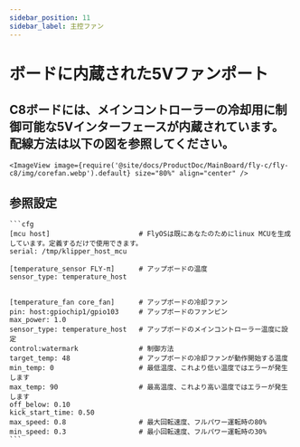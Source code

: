 ```yaml
---
sidebar_position: 11
sidebar_label: 主控ファン
---
```


# ボードに内蔵された5Vファンポート

## C8ボードには、メインコントローラーの冷却用に制御可能な5Vインターフェースが内蔵されています。配線方法は以下の図を参照してください。

    <ImageView image={require('@site/docs/ProductDoc/MainBoard/fly-c/fly-c8/img/corefan.webp').default} size="80%" align="center" />

## 参照設定

    ```cfg
    [mcu host]                      # FlyOSは既にあなたのためにlinux MCUを生成しています。定義するだけで使用できます。           
    serial: /tmp/klipper_host_mcu 

    [temperature_sensor FLY-π]      # アップボードの温度
    sensor_type: temperature_host


    [temperature_fan core_fan]      # アップボードの冷却ファン
    pin: host:gpiochip1/gpio103     # アップボードのファンピン
    max_power: 1.0
    sensor_type: temperature_host   # アップボードのメインコントローラー温度に設定
    control:watermark               # 制御方法
    target_temp: 48                 # アップボードの冷却ファンが動作開始する温度
    min_temp: 0                     # 最低温度、これより低い温度ではエラーが発生します
    max_temp: 90                    # 最高温度、これより高い温度ではエラーが発生します
    off_below: 0.10
    kick_start_time: 0.50
    max_speed: 0.8                  # 最大回転速度、フルパワー運転時の80%
    min_speed: 0.3                  # 最小回転速度、フルパワー運転時の30%
    ```
